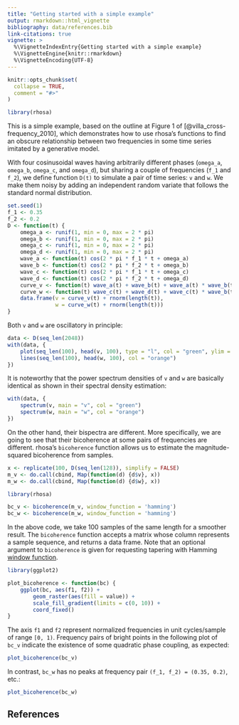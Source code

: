 ```yaml
---
title: "Getting started with a simple example"
output: rmarkdown::html_vignette
bibliography: data/references.bib
link-citations: true
vignette: >
  %\VignetteIndexEntry{Getting started with a simple example}
  %\VignetteEngine{knitr::rmarkdown}
  %\VignetteEncoding{UTF-8}
---
```


```r
knitr::opts_chunk$set(
  collapse = TRUE,
  comment = "#>"
)
```

```r
library(rhosa)
```

This is a simple example, based on the outline at Figure 1 of [@villa_cross-frequency_2010], which
demonstrates how to use rhosa's functions to find an obscure relationship
between two frequencies in some time series imitated by a generative model.

With four cosinusoidal waves having arbitrarily different phases (`omega_a`,
`omega_b`, `omega_c`, and `omega_d`), but sharing a couple of frequencies
(`f_1` and `f_2`), we define function `D(t)` to simulate a pair of time series:
`v` and `w`. We make them noisy by adding an independent random variate that
follows the standard normal distribution.

```r
set.seed(1)
f_1 <- 0.35
f_2 <- 0.2
D <- function(t) {
    omega_a <- runif(1, min = 0, max = 2 * pi)
    omega_b <- runif(1, min = 0, max = 2 * pi)
    omega_c <- runif(1, min = 0, max = 2 * pi)
    omega_d <- runif(1, min = 0, max = 2 * pi)
    wave_a <- function(t) cos(2 * pi * f_1 * t + omega_a)
    wave_b <- function(t) cos(2 * pi * f_2 * t + omega_b)
    wave_c <- function(t) cos(2 * pi * f_1 * t + omega_c)
    wave_d <- function(t) cos(2 * pi * f_2 * t + omega_d)
    curve_v <- function(t) wave_a(t) + wave_b(t) + wave_a(t) * wave_b(t)
    curve_w <- function(t) wave_c(t) + wave_d(t) + wave_c(t) * wave_b(t)
    data.frame(v = curve_v(t) + rnorm(length(t)),
               w = curve_w(t) + rnorm(length(t)))
}
```

Both `v` and `w` are oscillatory in principle:

```r
data <- D(seq_len(2048))
with(data, {
    plot(seq_len(100), head(v, 100), type = "l", col = "green", ylim = c(-3, 3), xlab = "t", ylab = "value")
    lines(seq_len(100), head(w, 100), col = "orange")
})
```

It is noteworthy that the power spectrum densities of `v` and `w` are basically
identical as shown in their spectral density estimation:

```r
with(data, {
    spectrum(v, main = "v", col = "green")
    spectrum(w, main = "w", col = "orange")
})
```

On the other hand, their bispectra are different. More specifically, we are
going to see that their bicoherence at some pairs of frequencies are
different. rhosa's `bicoherence` function allows us to estimate the
magnitude-squared bicoherence from samples.

```r
x <- replicate(100, D(seq_len(128)), simplify = FALSE)
m_v <- do.call(cbind, Map(function(d) {d$v}, x))
m_w <- do.call(cbind, Map(function(d) {d$w}, x))

library(rhosa)

bc_v <- bicoherence(m_v, window_function = 'hamming')
bc_w <- bicoherence(m_w, window_function = 'hamming')
```

In the above code, we take 100 samples of the same length for a smoother result.
The `bicoherence` function accepts a matrix whose column represents a sample
sequence, and returns a data frame. Note that an optional argument to
`bicoherence` is given for requesting tapering with Hamming
[window function](https://en.wikipedia.org/wiki/Window_function).

```r
library(ggplot2)

plot_bicoherence <- function(bc) {
    ggplot(bc, aes(f1, f2)) +
        geom_raster(aes(fill = value)) +
        scale_fill_gradient(limits = c(0, 10)) +
        coord_fixed()
}
```

The axis `f1` and `f2` represent normalized frequencies in unit cycles/sample of
range `[0, 1)`. Frequency pairs of bright points in the following plot of `bc_v`
indicate the existence of some quadratic phase coupling, as expected:

```r
plot_bicoherence(bc_v)
```

In contrast, `bc_w` has no peaks at frequency pair `(f_1, f_2) = (0.35, 0.2)`, etc.:

```r
plot_bicoherence(bc_w)
```

## References

